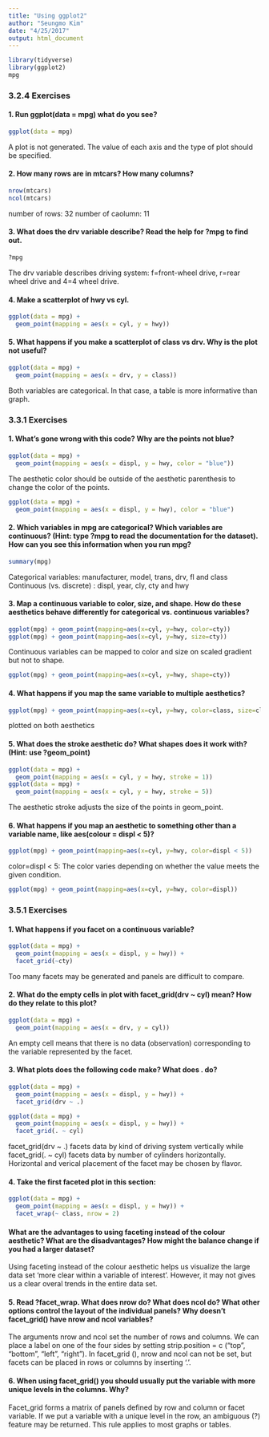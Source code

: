 ```yaml
---
title: "Using ggplot2"
author: "Seungmo Kim"
date: "4/25/2017"
output: html_document
---
```



```r
library(tidyverse)
library(ggplot2)
mpg
```



### 3.2.4 Exercises



#### 1. Run ggplot(data = mpg) what do you see?
```r
ggplot(data = mpg)
```
A plot is not generated. The value of each axis and the type of plot should be specified.


#### 2. How many rows are in mtcars? How many columns?
```r
nrow(mtcars)
ncol(mtcars)
```
number of rows: 32   number of caolumn: 11


#### 3. What does the drv variable describe? Read the help for ?mpg to find out.
```r
?mpg
```
The drv variable describes driving system: f=front-wheel drive, r=rear wheel drive and 4=4 wheel drive.


#### 4. Make a scatterplot of hwy vs cyl.
```r
ggplot(data = mpg) + 
  geom_point(mapping = aes(x = cyl, y = hwy))
```


#### 5. What happens if you make a scatterplot of class vs drv. Why is the plot not useful?
```r
ggplot(data = mpg) + 
  geom_point(mapping = aes(x = drv, y = class))
```

Both variables are categorical.  In that case, a table is more informative than graph.


### 3.3.1 Exercises



#### 1. What’s gone wrong with this code? Why are the points not blue?
```r
ggplot(data = mpg) + 
  geom_point(mapping = aes(x = displ, y = hwy, color = "blue"))
```
The aesthetic color should be outside of the aesthetic parenthesis to change the color of the points.

```r
ggplot(data = mpg) + 
  geom_point(mapping = aes(x = displ, y = hwy), color = "blue")
```


#### 2. Which variables in mpg are categorical? Which variables are continuous? (Hint: type ?mpg to read the documentation for the dataset). How can you see this information when you run mpg?
```r
summary(mpg)
```
Categorical variables: manufacturer, model, trans, drv, fl and class\
Continuous (vs. discrete) : displ, year, cly, cty and hwy


#### 3. Map a continuous variable to color, size, and shape. How do these aesthetics behave differently for categorical vs. continuous variables?
```r
ggplot(mpg) + geom_point(mapping=aes(x=cyl, y=hwy, color=cty))
ggplot(mpg) + geom_point(mapping=aes(x=cyl, y=hwy, size=cty))
```
Continuous variables can be mapped to color and size on scaled gradient but not to shape.

```r
ggplot(mpg) + geom_point(mapping=aes(x=cyl, y=hwy, shape=cty))
```


#### 4. What happens if you map the same variable to multiple aesthetics?
```r
ggplot(mpg) + geom_point(mapping=aes(x=cyl, y=hwy, color=class, size=class))
```

plotted on both aesthetics


#### 5. What does the stroke aesthetic do? What shapes does it work with? (Hint: use ?geom_point)
```r
ggplot(data = mpg) + 
  geom_point(mapping = aes(x = cyl, y = hwy, stroke = 1))
ggplot(data = mpg) + 
  geom_point(mapping = aes(x = cyl, y = hwy, stroke = 5))
```

The aesthetic stroke adjusts the size of the points in geom_point. 


#### 6. What happens if you map an aesthetic to something other than a variable name, like aes(colour = displ < 5)?
```r
ggplot(mpg) + geom_point(mapping=aes(x=cyl, y=hwy, color=displ < 5))
```

color=displ < 5: The color varies depending on whether the value meets the given condition.
```r
ggplot(mpg) + geom_point(mapping=aes(x=cyl, y=hwy, color=displ))
```



### 3.5.1 Exercises



#### 1. What happens if you facet on a continuous variable?
```r
ggplot(data = mpg) + 
  geom_point(mapping = aes(x = displ, y = hwy)) + 
  facet_grid(~cty)
```

Too many facets may be generated and panels are difficult to compare.


#### 2. What do the empty cells in plot with facet_grid(drv ~ cyl) mean? How do they relate to this plot?
```r
ggplot(data = mpg) + 
  geom_point(mapping = aes(x = drv, y = cyl))
```
An empty cell means that there is no data (observation) corresponding to the variable represented by the facet.


#### 3. What plots does the following code make? What does . do?
```r
ggplot(data = mpg) + 
  geom_point(mapping = aes(x = displ, y = hwy)) +
  facet_grid(drv ~ .)

ggplot(data = mpg) + 
  geom_point(mapping = aes(x = displ, y = hwy)) +
  facet_grid(. ~ cyl)
```

facet_grid(drv ~ .) facets data by kind of driving system vertically while facet_grid(. ~ cyl) facets data by number of cylinders horizontally. Horizontal and verical placement of the facet may be chosen by flavor.


#### 4. Take the first faceted plot in this section:
```r
ggplot(data = mpg) + 
  geom_point(mapping = aes(x = displ, y = hwy)) + 
  facet_wrap(~ class, nrow = 2)
```

#### What are the advantages to using faceting instead of the colour aesthetic? What are the disadvantages? How might the balance change if you had a larger dataset?  

Using faceting instead of the colour aesthetic helps us visualize the large data set 'more clear within a variable of interest'. However, it may not gives us a clear overal trends in the entire data set.


#### 5. Read ?facet_wrap. What does nrow do? What does ncol do? What other options control the layout of the individual panels? Why doesn’t facet_grid() have nrow and ncol variables?

The arguments nrow and ncol set the number of rows and columns. We can place a label on one of the four sides by setting strip.position = c ("top", "bottom", "left", "right"). In facet_grid (), nrow and ncol can not be set, but facets can be placed in rows or columns by inserting '.'.


#### 6. When using facet_grid() you should usually put the variable with more unique levels in the columns. Why?

Facet_grid forms a matrix of panels defined by row and column or facet variable. If we put a variable with a unique level in the row, an ambiguous (?) feature may be returned. This rule applies to most graphs or tables.

